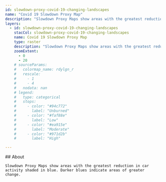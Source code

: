 ```yaml
---
id: slowdown-proxy-covid-19-changing-landscapes
name: "Covid 19 Slowdown Proxy Map"
description: "Slowdown Proxy Maps show areas with the greatest reduction in car activity shaded in blue. Darker blues indicate areas of greater change."
layers:
  - id: slowdown-proxy-covid-19-changing-landscapes
    stacCol: slowdown-proxy-covid-19-changing-landscapes
    name: Covid 19 Slowdown Proxy Map
    type: raster
    description: "Slowdown Proxy Maps show areas with the greatest reduction in car activity shaded in blue. Darker blues indicate areas of greater change."
    zoomExtent:
      - 0
      - 20
    # sourceParams:
    #   colormap_name: rdylgn_r
    #   rescale:
    #     - 1
    #     - 4
    #   nodata: nan
    # legend:
    #   type: categorical
    #   stops:
    #     - color: "#94c772"
    #       label: "Unburned"
    #     - color: "#faf88e"
    #       label: "Low"
    #     - color: "#ea915e"
    #       label: "Moderate"
    #     - color: "#971d2b"
    #       label: "High"

---
```


<Block>
  <Prose>
    ## About
    
    Slowdown Proxy Maps show areas with the greatest reduction in car activity shaded in blue. Darker blues indicate areas of greater change.
    
  </Prose>
</Block>
